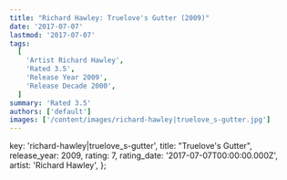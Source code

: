 ```yaml
---
title: "Richard Hawley: Truelove's Gutter (2009)"
date: '2017-07-07'
lastmod: '2017-07-07'
tags:
  [
    'Artist Richard Hawley',
    'Rated 3.5',
    'Release Year 2009',
    'Release Decade 2000',
  ]
summary: 'Rated 3.5'
authors: ['default']
images: ['/content/images/richard-hawley|truelove_s-gutter.jpg']
---
```


  key: 'richard-hawley|truelove_s-gutter',
  title: "Truelove's Gutter",
  release_year: 2009,
  rating: 7,
  rating_date: '2017-07-07T00:00:00.000Z',
  artist: 'Richard Hawley',
};

<MusicRating data={data} />
